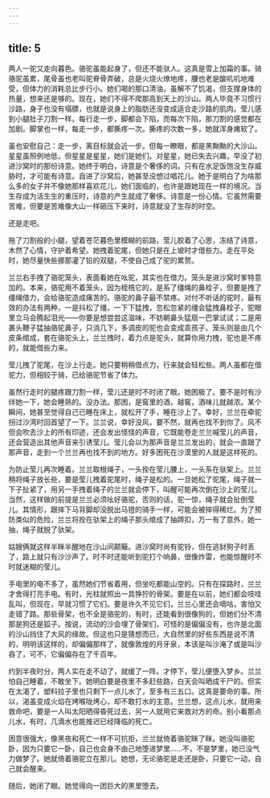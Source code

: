 ```yaml
---
---
---
```

title: 5
---



两人一驼又走向暮色。骆驼虽能起身了，但还不能驮人。这真是雪上加霜的事。骑骆驼虽累，尾骨虽也老叫驼脊骨弄破，总是火烧火燎地疼，腰也老是酸叽叽地难受，但体力的消耗总比步行小。她们喝的那口清油，虽解不了饥渴，但支撑身体的热量，想来还是够的。现在，她们不得不爬那高到天上的沙山。两人毕竟不习惯行沙路，身子也没有塌膘，也就是说身上的脂肪还没变成适合走沙路的肌肉。莹儿感到小腿肚子刀割一样。每行走一步，脚都会下陷，而每次下陷，那刀割的感觉都在加剧。脚掌也一样，每走一步，都撕疼一次。撕疼的次数一多，她就浑身瘫软了。

虽也安慰自己：走一步，离目标就会近一步。但每一瞭眼，都是黑黝黝的大沙山。星星虽照例地低，但星星是星星，她们是她们。对星星，她已失去兴趣，早没了初进沙窝时的那份诗意。她终于明白，诗意是个奢侈的词。只有在水足饭饱没生存威胁时，才可能有诗意。自进了沙窝后，她甚至没想过唱花儿。她于是明白了为啥那么多的女子并不像她那样喜欢花儿，她们面临的，也许是跟她现在一样的境况。当生存成为活生生的重压时，诗意的产生就成了奢侈。诗意是一份心情。它虽然需要苦难，但要是苦难像大山一样砸压下来时，诗意就没了生存的时空。

还是走吧。

拖了刀割般的小腿，望着苍茫暮色里模糊的前路，莹儿胶着了心思，冻结了诗意，木然了心情，守护着希望。她拽着驼尾，但她只是在上坡时才借些力。走在平处时，她尽量快些挪那灌了铅的双腿，不使自己成了驼的累赘。

兰兰右手拽了骆驼笼头，表面看她在吆驼，其实也在借力。笼头是进沙窝时爹特意加的。本来，骆驼用不着笼头，因为桎梏它的，是系了缰绳的鼻栓子，但要是拽了缰绳借力，会给骆驼造成痛苦的。骆驼的鼻子最不禁疼。对付不听话的驼时，最有效的办法有两种，一是抖松了缰，一下下猛拽，忽松忽紧的缰会猛拽鼻栓子，驼眼里立马会腾起泪光——你要是想尝尝这滋味，不妨朝鼻头猛扇一巴掌试试；二是用裹头鞭子猛抽骆驼鼻子，只消几下，多调皮的驼也会变成乖孩子。笼头则是由几个皮条绾成，套在骆驼头上，兰兰拽时，着力点是驼头，就算你用力拽，驼也是不疼的，就能借些力来。

莹儿拽了驼尾，在沙上行走。她只要稍稍借点力，行来就会轻松些。两人虽都在借驼力，但相较于骑，已给骆驼节省了体力。

虽然行走时的腿疼跟刀割一样，莹儿还是时不时闭了眼。她困极了。要不是时有沙绊她一下，她会睡熟的。没办法。那困，是窖里的酒，越窖，酒味儿就越浓。某个瞬间，她甚至觉得自己已睡在床上，就松开了手，睡在沙上了。幸好，兰兰在牵驼拐过沙湾时回首望了一下。兰兰说，幸好没风，要不然，就再也找不到你了。风不但会吹去沙上的所有印迹，还会发出怪怪的声音，它既能卷走兰兰喊莹儿的声音，还会营造出其他声音来引诱莹儿。莹儿会以为那声音是兰兰发出的，就会一直跟了那声音，走到一个兰兰再也找不到的地方。好多困死在沙漠里的人就是这样死的。

为防止莹儿再次睡着。兰兰取根绳子，一头拴在莹儿腰上，一头系在驮架上。兰兰稍将绳子放长些，要是莹儿拽着驼尾时，绳子是松的。一旦她松了驼尾，绳子就一下子扯紧了，用另一手拽着绳子的兰兰就会停下，叫醒可能再次倒在沙上的莹儿。当然，这样做的前提是兰兰必须吆好骆驼，否则的话，驼一惊，绳子就会扯倒莹儿。其情形，跟摔下马背脚却没脱出马镫的骑手一样，可能会被摔得稀烂。为了预防类似的危险，兰兰将拴在驮架上的绳子那头绾成了抽蹄扣，万一有了意外，她一抽，绳子就脱了驮架。

姑嫂俩就这样半眯半醒地在沙山间颠簸。进沙窝时尚有驼铃，但在逃豺狗子时丢了，路上就只有沙沙声了。时不时还能听到驼打个响鼻，很像炸雷，也能惊醒时不时就迷糊的莹儿。

手电里的电不多了，虽然她们节省着用，但坐吃都能山空的。只有在探路时，兰兰才舍得打亮手电。有时，光柱就照出一具狰狞的骨架。要是在以前，她们都会吱哇乱叫，但现在，早就习惯了它们。要是许久不见它们，兰兰心里还会嘀咕，害怕又走错了路。那些骨架，也不全是骆驼的，有时，还能看到很像狗的，但她们分不清那是狗还是狐子。按说，流动的沙会埋了骨架们，可怪的是偏偏没有，也许是北面的沙山挡住了大风的缘故。但这也只是猜想而已，大自然里的好些东西是说不清的，明明该这样的，却偏偏那样了，就像敦煌的月牙泉，本该是叫沙淹了或是叫沙吞了，可不，它偏偏存在了千百年。

约到半夜时分，两人实在走不动了，就缓了一阵。才停下，莹儿便堕入梦乡。兰兰怕自己睡着，不敢坐下。她明白要是夜里不多赶些路，白天会叫晒成干尸的。但实在太渴了，塑料拉子里也只剩下一点儿水了，至多有三五口。这真是要命的事。所以，渴虽变成火焰在烤喉咙烤心，却不敢打水的主意。兰兰想，这点儿水，就用来救命吧，要是一人叫太阳晒得昏死过去，另一人就用它来救对方的命。别小看那点儿水，有时，几滴水也能推迟已经降临的死亡。

困意很强大，像黑夜和死亡一样不可抗拒，兰兰就倚着骆驼眯了眯。她没叫骆驼卧，因为只要它一卧，自己也会身不由己地堕进梦里……不，不是梦里，她已没气力做梦了。她就倚着骆驼立在那儿。她想，无论骆驼是走还是卧，只要它一动，自己就会醒来。

随后，她闭了眼。她觉得向一团巨大的黑里堕去。